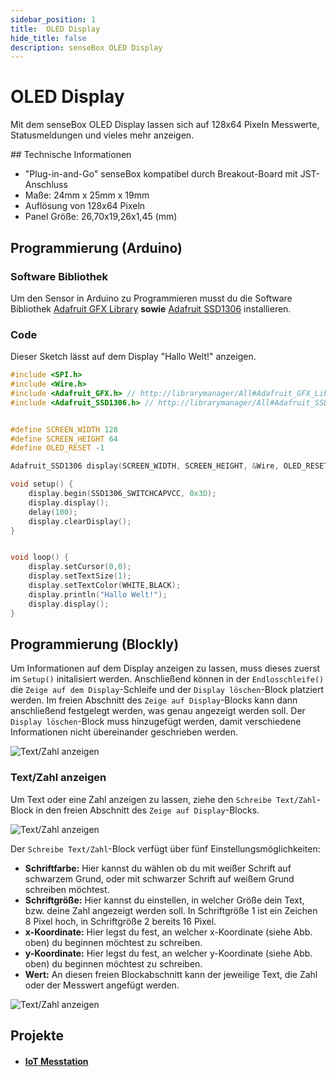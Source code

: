 ```yaml
---
sidebar_position: 1
title:  OLED Display
hide_title: false
description: senseBox OLED Display
---
```




# OLED Display

Mit dem senseBox OLED Display lassen sich auf 128x64 Pixeln Messwerte, Statusmeldungen und vieles mehr anzeigen.

<ImageWithText src={display} alt="OLED Display" title="OLED Display"/>
## Technische Informationen

* "Plug-in-and-Go" senseBox kompatibel durch Breakout-Board mit JST-Anschluss
* Maße: 24mm x 25mm x 19mm
* Auflösung von 128x64 Pixeln
* Panel Größe: 26,70x19,26x1,45 (mm)

## Programmierung (Arduino)

### Software Bibliothek
Um den Sensor in Arduino zu Programmieren musst du die Software Bibliothek [Adafruit GFX Library](https://www.arduino.cc/reference/en/libraries/adafruit-gfx-library/) **sowie**  [Adafruit SSD1306](https://www.arduino.cc/reference/en/libraries/adafruit-ssd1306/)  installieren.

### Code
Dieser Sketch lässt auf dem Display "Hallo Welt!" anzeigen. 

```cpp	
#include <SPI.h>
#include <Wire.h>
#include <Adafruit_GFX.h> // http://librarymanager/All#Adafruit_GFX_Library
#include <Adafruit_SSD1306.h> // http://librarymanager/All#Adafruit_SSD1306


#define SCREEN_WIDTH 128
#define SCREEN_HEIGHT 64
#define OLED_RESET -1

Adafruit_SSD1306 display(SCREEN_WIDTH, SCREEN_HEIGHT, &Wire, OLED_RESET);

void setup() {
    display.begin(SSD1306_SWITCHCAPVCC, 0x3D);
    display.display();
    delay(100);
    display.clearDisplay();
}


void loop() {
    display.setCursor(0,0);
    display.setTextSize(1);
    display.setTextColor(WHITE,BLACK);
    display.println("Hallo Welt!");
    display.display();
}
```

## Programmierung (Blockly)
Um Informationen auf dem Display anzeigen zu lassen, muss dieses zuerst im `Setup()` initalisiert werden. Anschließend können in der `Endlosschleife()` die `Zeige auf dem Display`-Schleife und der `Display löschen`-Block platziert werden. Im freien Abschnitt des `Zeige auf Display`-Blocks kann dann anschließend festgelegt werden, was genau angezeigt werden soll. Der `Display löschen`-Block muss hinzugefügt werden, damit verschiedene Informationen nicht übereinander geschrieben werden.

![Text/Zahl anzeigen](/img/blockly-bilder/display/blockly-display-1.svg)

### Text/Zahl anzeigen
Um Text oder eine Zahl anzeigen zu lassen, ziehe den `Schreibe Text/Zahl`-Block in den freien Abschnitt des `Zeige auf Display`-Blocks.

![Text/Zahl anzeigen](/img/blockly-bilder/display/blockly-display-2.svg)

Der `Schreibe Text/Zahl`-Block verfügt über fünf Einstellungsmöglichkeiten:
* **Schriftfarbe:** Hier kannst du wählen ob du mit weißer Schrift auf schwarzem Grund, oder mit schwarzer Schrift auf weißem Grund schreiben möchtest.
* **Schriftgröße:** Hier kannst du einstellen, in welcher Größe dein Text, bzw. deine Zahl angezeigt werden soll. In Schriftgröße 1 ist ein Zeichen 8 Pixel hoch, in Schriftgröße 2 bereits 16 Pixel.
* **x-Koordinate:** Hier legst du fest, an welcher x-Koordinate (siehe Abb. oben) du beginnen möchtest zu schreiben.
* **y-Koordinate:** Hier legst du fest, an welcher y-Koordinate (siehe Abb. oben) du beginnen möchtest zu schreiben.
* **Wert:** An diesen freien Blockabschnitt kann der jeweilige Text, die Zahl oder der Messwert angefügt werden.
 
 ![Text/Zahl anzeigen](/img/blockly-bilder/display/blockly-display-3.svg)


## Projekte

* #### [IoT Messtation](https://sensebox.de/projects/de/2024-01-10-iotmesstation_s2)
